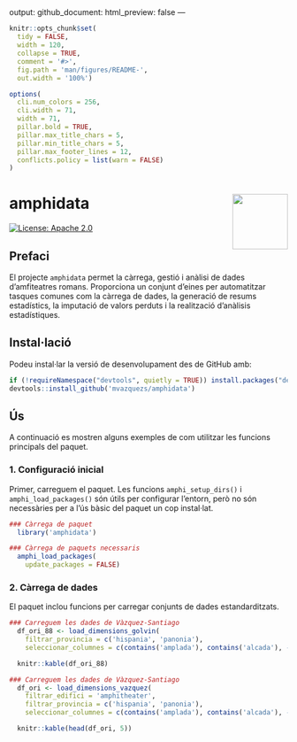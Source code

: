 <!-- README.md is generated from README.Rmd. Please edit that file -->
---
output:
  github_document:
    html_preview: false
---

<!-- README.md is generated from README.Rmd. Please edit that file -->

```r
knitr::opts_chunk$set(
  tidy = FALSE,
  width = 120,
  collapse = TRUE,
  comment = '#>',
  fig.path = 'man/figures/README-',
  out.width = '100%')

options(
  cli.num_colors = 256,
  cli.width = 71,
  width = 71,
  pillar.bold = TRUE,
  pillar.max_title_chars = 5,
  pillar.min_title_chars = 5,
  pillar.max_footer_lines = 12,
  conflicts.policy = list(warn = FALSE)
)

```

# amphidata <a href="https://amphidata.r-lib.org/"><img src="man/figures/amphi_logo.png" align="right" height="100" alt=""/></a>

<!-- badges: start -->
[![License: Apache 2.0](https://img.shields.io/badge/License-Apache_2.0-blue.svg)](https://www.apache.org/licenses/LICENSE-2.0)
<!-- badges: end -->

## Prefaci
El projecte `amphidata` permet la càrrega, gestió i anàlisi de dades d'amfiteatres romans. Proporciona un conjunt d'eines per automatitzar tasques comunes com la càrrega de dades, la generació de resums estadístics, la imputació de valors perduts i la realització d'anàlisis estadístiques.

## Instal·lació

Podeu instal·lar la versió de desenvolupament des de GitHub amb:

```r

if (!requireNamespace("devtools", quietly = TRUE)) install.packages("devtools")
devtools::install_github('mvazquezs/amphidata')

```

## Ús

A continuació es mostren alguns exemples de com utilitzar les funcions principals del paquet.

### 1. Configuració inicial

Primer, carreguem el paquet. Les funcions `amphi_setup_dirs()` i `amphi_load_packages()` són útils per configurar l'entorn, però no són necessàries per a l'ús bàsic del paquet un cop instal·lat.

```r

### Càrrega de paquet
  library('amphidata')

### Càrrega de paquets necessaris
  amphi_load_packages(
    update_packages = FALSE)

```

### 2. Càrrega de dades

El paquet inclou funcions per carregar conjunts de dades estandarditzats.

```r

### Carreguem les dades de Vàzquez-Santiago
  df_ori_88 <- load_dimensions_golvin(
    filtrar_provincia = c('hispania', 'panonia'),
    seleccionar_columnes = c(contains('amplada'), contains('alcada'), -contains('cavea'), 'bib'))

  knitr::kable(df_ori_88)

```

```r

### Carreguem les dades de Vàzquez-Santiago
  df_ori <- load_dimensions_vazquez(
    filtrar_edifici = 'amphitheater',
    filtrar_provincia = c('hispania', 'panonia'),
    seleccionar_columnes = c(contains('amplada'), contains('alcada'), -contains('cavea'), 'bib'))

  knitr::kable(head(df_ori, 5))

```
